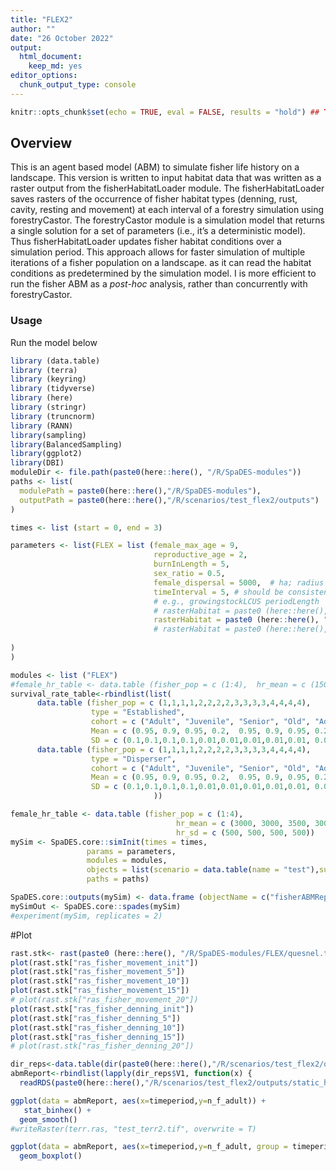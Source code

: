 ```yaml
---
title: "FLEX2"
author: ""
date: "26 October 2022"
output:
  html_document:
    keep_md: yes
editor_options:
  chunk_output_type: console
---
```


```r
knitr::opts_chunk$set(echo = TRUE, eval = FALSE, results = "hold") ## TODO: use 'eval = TRUE'
```

## Overview
This is an agent based model (ABM) to simulate fisher life history on a landscape. This version is written to input habitat data that was written as a raster output from the fisherHabitatLoader module. The fisherHabitatLoader saves rasters of the occurrence of fisher habitat types (denning, rust, cavity, resting and movement) at each interval of a forestry simulation using forestryCastor. The forestryCastor module is a simulation model that returns a single solution for a set of parameters (i.e., it's a deterministic model). Thus fisherHabitatLoader updates fisher habitat conditions over a simulation period. This approach  allows for faster simulation of multiple iterations of a fisher population on a landscape. as it can read the habitat conditions as predetermined by the simulation model. I is more efficient to run the fisher ABM as a *post-hoc* analysis, rather than concurrently with forestryCastor.


### Usage
Run the model below
```r
library (data.table)
library (terra)
library (keyring)
library (tidyverse)
library (here)
library (stringr)
library (truncnorm)
library (RANN)
library(sampling)
library(BalancedSampling)
library(ggplot2)
library(DBI)
moduleDir <- file.path(paste0(here::here(), "/R/SpaDES-modules"))
paths <- list(
  modulePath = paste0(here::here(),"/R/SpaDES-modules"),
  outputPath = paste0(here::here(),"/R/scenarios/test_flex2/outputs")
)

times <- list (start = 0, end = 3)

parameters <- list(FLEX = list (female_max_age = 9,
                                reproductive_age = 2,
                                burnInLength = 5,
                                sex_ratio = 0.5,
                                female_dispersal = 5000,  # ha; radius = 500 pixels = 50km = 7850km2 area
                                timeInterval = 5, # should be consistent with the time interval used to model habitat
                                # e.g., growingstockLCUS periodLength
                                # rasterHabitat = paste0 (here::here(), "/R/SpaDES-modules/FLEX/williston.tif")
                                rasterHabitat = paste0 (here::here(), "/R/SpaDES-modules/FLEX/quesnel.tif")
                                # rasterHabitat = paste0 (here::here(), "/R/SpaDES-modules/FLEX/lakes.tif")
                                
)
)

modules <- list ("FLEX")
#female_hr_table <- data.table (fisher_pop = c (1:4),  hr_mean = c (1500, 1500, 2100, 1500),hr_sd = c (500, 500, 500, 500))
survival_rate_table<-rbindlist(list(
      data.table (fisher_pop = c (1,1,1,1,2,2,2,2,3,3,3,3,4,4,4,4),
                  type = "Established",
                  cohort = c ("Adult", "Juvenile", "Senior", "Old", "Adult", "Juvenile", "Senior", "Old", "Adult", "Juvenile", "Senior", "Old", "Adult", "Juvenile", "Senior", "Old"),
                  Mean = c (0.95, 0.9, 0.95, 0.2,  0.95, 0.9, 0.95, 0.2, 0.95, 0.9, 0.95, 0.2, 0.95, 0.9, 0.95,0.2),
                  SD = c (0.1,0.1,0.1,0.1,0.01,0.01,0.01,0.01,0.01, 0.0,0.01,0.01,0.1,0.1,0.1,0.1)), 
      data.table (fisher_pop = c (1,1,1,1,2,2,2,2,3,3,3,3,4,4,4,4),
                  type = "Disperser",
                  cohort = c ("Adult", "Juvenile", "Senior", "Old", "Adult", "Juvenile", "Senior", "Old", "Adult", "Juvenile", "Senior", "Old", "Adult", "Juvenile", "Senior", "Old"),
                  Mean = c (0.95, 0.9, 0.95, 0.2,  0.95, 0.9, 0.95, 0.2, 0.95, 0.9, 0.95, 0.2, 0.95, 0.9, 0.95, 0.2),
                  SD = c (0.1,0.1,0.1,0.1,0.01,0.01,0.01,0.01,0.01, 0.01,0.01,0.01,0.1,0.1,0.1,0.1))
                                ))

female_hr_table <- data.table (fisher_pop = c (1:4), 
                                     hr_mean = c (3000, 3000, 3500, 3000),
                                     hr_sd = c (500, 500, 500, 500)) 
mySim <- SpaDES.core::simInit(times = times, 
                 params = parameters, 
                 modules = modules,
                 objects = list(scenario = data.table(name = "test"),survival_rate_table=survival_rate_table,female_hr_table=female_hr_table),
                 paths = paths)

SpaDES.core::outputs(mySim) <- data.frame (objectName = c("fisherABMReport"))
mySimOut <- SpaDES.core::spades(mySim)
#experiment(mySim, replicates = 2)
```

#Plot
```r
rast.stk<- rast(paste0 (here::here(), "/R/SpaDES-modules/FLEX/quesnel.tif"))
plot(rast.stk["ras_fisher_movement_init"])
plot(rast.stk["ras_fisher_movement_5"])
plot(rast.stk["ras_fisher_movement_10"])
plot(rast.stk["ras_fisher_movement_15"])
# plot(rast.stk["ras_fisher_movement_20"])
plot(rast.stk["ras_fisher_denning_init"])
plot(rast.stk["ras_fisher_denning_5"])
plot(rast.stk["ras_fisher_denning_10"])
plot(rast.stk["ras_fisher_denning_15"])
# plot(rast.stk["ras_fisher_denning_20"])

dir_reps<-data.table(dir(paste0(here::here(),"/R/scenarios/test_flex2/outputs/static_high/columbia/")))[V1 %like% "rep",]
abmReport<-rbindlist(lapply(dir_reps$V1, function(x) {
  readRDS(paste0(here::here(),"/R/scenarios/test_flex2/outputs/static_high/columbia/",x,"/fisherABMReport_year4.rds"))}))

ggplot(data = abmReport, aes(x=timeperiod,y=n_f_adult)) +
   stat_binhex() +
  geom_smooth()
#writeRaster(terr.ras, "test_terr2.tif", overwrite = T)

ggplot(data = abmReport, aes(x=timeperiod,y=n_f_adult, group = timeperiod)) +
  geom_boxplot()
```